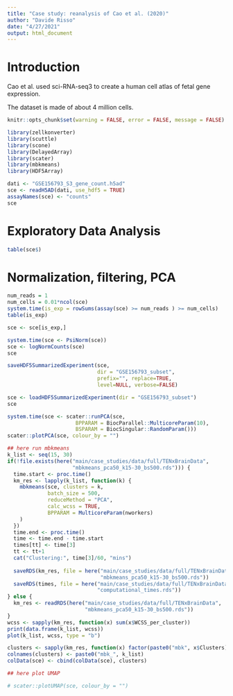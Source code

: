 ```yaml
---
title: "Case study: reanalysis of Cao et al. (2020)"
author: "Davide Risso"
date: "4/27/2021"
output: html_document
---
```


# Introduction

Cao et al. used sci-RNA-seq3 to create a human cell atlas of fetal gene expression.

The dataset is made of about 4 million cells.

```r
knitr::opts_chunk$set(warning = FALSE, error = FALSE, message = FALSE)
```

```r
library(zellkonverter)
library(scuttle)
library(scone)
library(DelayedArray)
library(scater)
library(mbkmeans)
library(HDF5Array)
```

```r
dati <- "GSE156793_S3_gene_count.h5ad"
sce <- readH5AD(dati, use_hdf5 = TRUE)
assayNames(sce) <- "counts"
sce
```

# Exploratory Data Analysis

```r
table(sce$)

```

# Normalization, filtering, PCA

```r
num_reads = 1
num_cells = 0.01*ncol(sce)
system.time(is_exp = rowSums(assay(sce) >= num_reads ) >= num_cells)
table(is_exp)

sce <- sce[is_exp,]
```

```r
system.time(sce <- PsiNorm(sce))
sce <- logNormCounts(sce)
sce
```

```r
saveHDF5SummarizedExperiment(sce, 
                             dir = "GSE156793_subset", 
                             prefix="", replace=TRUE, 
                             level=NULL, verbose=FALSE)
```

```r
sce <- loadHDF5SummarizedExperiment(dir = "GSE156793_subset")
sce
```

```r
system.time(sce <- scater::runPCA(sce, 
                      BPPARAM = BiocParallel::MulticoreParam(10),
                      BSPARAM = BiocSingular::RandomParam()))
scater::plotPCA(sce, colour_by = "")
```

```r
## here run mbkmeans
k_list <- seq(15, 30)
if(!file.exists(here("main/case_studies/data/full/TENxBrainData",
                     "mbkmeans_pca50_k15-30_bs500.rds"))) {
  time.start <- proc.time()
  km_res <- lapply(k_list, function(k) {
    mbkmeans(sce, clusters = k, 
             batch_size = 500,
             reduceMethod = "PCA",
             calc_wcss = TRUE,
             BPPARAM = MulticoreParam(nworkers)
    )
  })
  time.end <- proc.time()
  time <- time.end - time.start
  times[tt] <- time[3]
  tt <- tt+1
  cat("Clustering:", time[3]/60, "mins")
  
  saveRDS(km_res, file = here("main/case_studies/data/full/TENxBrainData",
                              "mbkmeans_pca50_k15-30_bs500.rds"))
  saveRDS(times, file = here("main/case_studies/data/full/TENxBrainData",
                             "computational_times.rds"))
} else {
  km_res <- readRDS(here("main/case_studies/data/full/TENxBrainData",
                         "mbkmeans_pca50_k15-30_bs500.rds"))
}
wcss <- sapply(km_res, function(x) sum(x$WCSS_per_cluster))
print(data.frame(k_list, wcss))
plot(k_list, wcss, type = "b")

clusters <- sapply(km_res, function(x) factor(paste0("mbk", x$Clusters)))
colnames(clusters) <- paste0("mbk_", k_list)
colData(sce) <- cbind(colData(sce), clusters)
```




```r
## here plot UMAP

# scater::plotUMAP(sce, colour_by = "")
```
